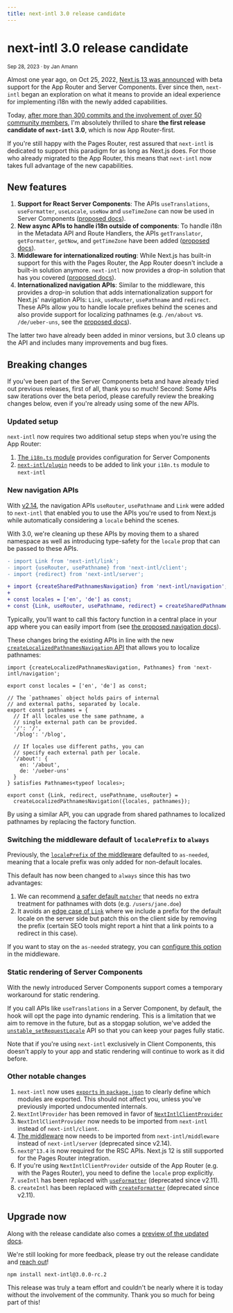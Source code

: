 ```yaml
---
title: next-intl 3.0 release candidate
---
```


# next-intl 3.0 release candidate

<small>Sep 28, 2023 · by Jan Amann</small>

Almost one year ago, on Oct 25, 2022, [Next.js 13 was announced](https://nextjs.org/blog/next-13) with beta support for the App Router and Server Components. Ever since then, `next-intl` began an exploration on what it means to provide an ideal experience for implementing i18n with the newly added capabilities.

Today, [after more than 300 commits and the involvement of over 50 community members](https://github.com/amannn/next-intl/pull/149), I'm absolutely thrilled to share **the first release candidate of `next-intl` 3.0**, which is now App Router-first.

If you're still happy with the Pages Router, rest assured that `next-intl` is dedicated to support this paradigm for as long as Next.js does. For those who already migrated to the App Router, this means that `next-intl` now takes full advantage of the new capabilities.

## New features

1. **Support for React Server Components**: The APIs `useTranslations`, `useFormatter`, `useLocale`, `useNow` and `useTimeZone` can now be used in Server Components ([proposed docs](https://next-intl-docs-git-feat-next-13-rsc-next-intl.vercel.app/docs/environments/server-client-components)).
2. **New async APIs to handle i18n outside of components**: To handle i18n in the Metadata API and Route Handlers, the APIs `getTranslator`, `getFormatter`, `getNow`, and `getTimeZone` have been added ([proposed docs](https://next-intl-docs-git-feat-next-13-rsc-next-intl.vercel.app/docs/environments/metadata-route-handlers)).
3. **Middleware for internationalized routing**: While Next.js has built-in support for this with the Pages Router, the App Router doesn't include a built-in solution anymore. `next-intl` now provides a drop-in solution that has you covered ([proposed docs](https://next-intl-docs-git-feat-next-13-rsc-next-intl.vercel.app/docs/routing/middleware)).
4. **Internationalized navigation APIs**: Similar to the middleware, this provides a drop-in solution that adds internationalization support for Next.js' navigation APIs: `Link`, `useRouter`, `usePathname` and `redirect`. These APIs allow you to handle locale prefixes behind the scenes and also provide support for localizing pathnames (e.g. `/en/about` vs. `/de/ueber-uns`, see the [proposed docs](https://next-intl-docs-git-feat-next-13-rsc-next-intl.vercel.app/docs/routing/navigation)).

The latter two have already been added in minor versions, but 3.0 cleans up the API and includes many improvements and bug fixes.

## Breaking changes

If you've been part of the Server Components beta and have already tried out previous releases, first of all, thank you so much! Second: Some APIs saw iterations over the beta period, please carefully review the breaking changes below, even if you're already using some of the new APIs.

### Updated setup

`next-intl` now requires two additional setup steps when you're using the App Router:

1.  [The `i18n.ts` module](https://next-intl-docs-git-feat-next-13-rsc-next-intl.vercel.app/docs/getting-started/app-router-server-components#i18nts) provides configuration for Server Components
2.  [`next-intl/plugin`](https://next-intl-docs-git-feat-next-13-rsc-next-intl.vercel.app/docs/getting-started/app-router-server-components#nextconfigjs) needs to be added to link your `i18n.ts` module to `next-intl`

### New navigation APIs

With [v2.14](https://github.com/amannn/next-intl/blob/main/CHANGELOG.md#2140-2023-05-10), the navigation APIs `useRouter`, `usePathname` and `Link` were added to `next-intl` that enabled you to use the APIs you're used to from Next.js while automatically considering a `locale` behind the scenes.

With 3.0, we're cleaning up these APIs by moving them to a shared namespace as well as introducing type-safety for the `locale` prop that can be passed to these APIs.

```diff
- import Link from 'next-intl/link';
- import {useRouter, usePathname} from 'next-intl/client';
- import {redirect} from 'next-intl/server';

+ import {createSharedPathnamesNavigation} from 'next-intl/navigation';
+
+ const locales = ['en', 'de'] as const;
+ const {Link, useRouter, usePathname, redirect} = createSharedPathnamesNavigation({locales});
```

Typically, you'll want to call this factory function in a central place in your app where you can easily import from (see [the proposed navigation docs](https://next-intl-docs-git-feat-next-13-rsc-next-intl.vercel.app/docs/routing/navigation#shared-pathnames)).

These changes bring the existing APIs in line with the new [`createLocalizedPathnamesNavigation` API](https://next-intl-docs-git-feat-next-13-rsc-next-intl.vercel.app/docs/routing/navigation#localized-pathnames) that allows you to localize pathnames:

```tsx filename="navigation.ts"
import {createLocalizedPathnamesNavigation, Pathnames} from 'next-intl/navigation';
 
export const locales = ['en', 'de'] as const;
 
// The `pathnames` object holds pairs of internal
// and external paths, separated by locale.
export const pathnames = {
  // If all locales use the same pathname, a
  // single external path can be provided.
  '/': '/',
  '/blog': '/blog',
 
  // If locales use different paths, you can
  // specify each external path per locale.
  '/about': {
    en: '/about',
    de: '/ueber-uns'
  }
} satisfies Pathnames<typeof locales>;
 
export const {Link, redirect, usePathname, useRouter} =
  createLocalizedPathnamesNavigation({locales, pathnames});
```

By using a similar API, you can upgrade from shared pathnames to localized pathnames by replacing the factory function.

### Switching the middleware default of `localePrefix` to `always`

Previously, the [`localePrefix` of the middleware](https://next-intl-docs-git-feat-next-13-rsc-next-intl.vercel.app/docs/routing/middleware#locale-prefix) defaulted to `as-needed`, meaning that a locale prefix was only added for non-default locales.

This default has now been changed to `always` since this has two advantages:

1. We can recommend [a safer default `matcher`](https://next-intl-docs-git-feat-next-13-rsc-next-intl.vercel.app/docs/routing/middleware#matcher-config) that needs no extra treatment for pathnames with dots (e.g. `/users/jane.doe`)
2. It avoids an [edge case of `Link`](https://next-intl-docs-git-feat-next-13-rsc-next-intl.vercel.app/docs/routing/middleware#locale-prefix-as-needed) where we include a prefix for the default locale on the server side but patch this on the client side by removing the prefix (certain SEO tools might report a hint that a link points to a redirect in this case).

If you want to stay on the `as-needed` strategy, you can [configure this option](https://next-intl-docs-git-feat-next-13-rsc-next-intl.vercel.app/docs/routing/middleware#locale-prefix-as-needed) in the middleware.

### Static rendering of Server Components

With the newly introduced Server Components support comes a temporary workaround for static rendering.

If you call APIs like `useTranslations` in a Server Component, by default, the hook will opt the page into dynamic rendering. This is a limitation that we aim to remove in the future, but as a stopgap solution, we've added the [`unstable_setRequestLocale`](https://next-intl-docs-git-feat-next-13-rsc-next-intl.vercel.app/docs/getting-started/app-router-server-components#static-rendering) API so that you can keep your pages fully static.

Note that if you're using `next-intl` exclusively in Client Components, this doesn't apply to your app and static rendering will continue to work as it did before.

### Other notable changes

1. `next-intl` now uses [`exports` in `package.json`](https://nodejs.org/api/packages.html#subpath-exports) to clearly define which modules are exported. This should not affect you, unless you've previously imported undocumented internals.
2. `NextIntlProvider` has been removed in favor of [`NextIntlClientProvider`](https://next-intl-docs-git-feat-next-13-rsc-next-intl.vercel.app/docs/configuration#client-server-components)
3. `NextIntlClientProvider` now needs to be imported from `next-intl` instead of `next-intl/client`.
4. [The middleware](https://next-intl-docs-git-feat-next-13-rsc-next-intl.vercel.app/docs/routing/middleware) now needs to be imported from `next-intl/middleware` instead of `next-intl/server` (deprecated since v2.14).
5. `next@^13.4` is now required for the RSC APIs. Next.js 12 is still supported for the Pages Router integration.
6. If you're using `NextIntlClientProvider` outside of the App Router (e.g. with the Pages Router), you need to define the `locale` prop explicitly.
7. `useIntl` has been replaced with [`useFormatter`](https://next-intl-docs-git-feat-next-13-rsc-next-intl.vercel.app/docs/usage/dates-times) (deprecated since v2.11).
8. `createIntl` has been replaced with [`createFormatter`](https://next-intl-docs-git-feat-next-13-rsc-next-intl.vercel.app/docs/environments/core-library) (deprecated since v2.11).

## Upgrade now

Along with the release candidate also comes a [preview of the updated docs](https://next-intl-docs-git-feat-next-13-rsc-next-intl.vercel.app/).

We're still looking for more feedback, please try out the release candidate and [reach out](https://github.com/amannn/next-intl/pull/149)!

```
npm install next-intl@3.0.0-rc.2
```

This release was truly a team effort and couldn't be nearly where it is today without the involvement of the community. Thank you so much for being part of this!
